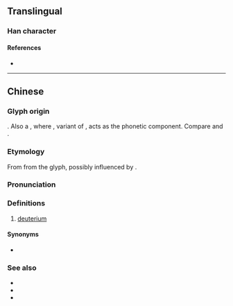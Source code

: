 {{character info}}
==Translingual==

===Han character===
{{Han char|rn=84|rad=气|as=02|sn=6|four=80217|canj=ONLL|ids=⿹气⿰丿丨}}

====References====
* {{Han ref|kx=0599.041|dkj=17046|hdz=32010.030|uh=6C18|ud=27672|bh=C9F7|bd=51703}}

----

==Chinese==
{{zh-forms}}

===Glyph origin===
{{Han etym}}
{{Han compound|气|t1=gas|⿰丿丨|t2=two|ls=ic}}. Also a {{liushu|psc|nocap=y}}, where {{lang|zh|⿰丿丨}}, variant of {{zh-l|刀}}, acts as the phonetic component. Compare {{zh-l|*氕|protium}} and {{zh-l|*氚|tritium}}.

===Etymology===
From {{zh-l|刀}} from the glyph, possibly influenced by {{cog|NL.|deuterium}}.

===Pronunciation===
{{zh-pron
|m=dāo
|c=dou1
|h=pfs=
|md=
|mn=
|w=
|cat=n
}}

===Definitions===
{{zh-hanzi}}

# [[deuterium]]

====Synonyms====
* {{zh-l|重氫}}

===See also===
* {{zh-l|氕|protium}}
* {{zh-l|氚|tritium}}
* {{zh-l|氫|hydrogen}}

{{zh-cat|Two}}